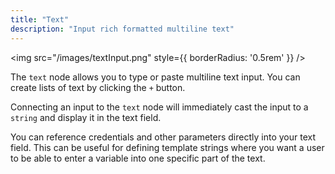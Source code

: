 ```yaml
---
title: "Text"
description: "Input rich formatted multiline text"
---
```


<img src="/images/textInput.png" style={{ borderRadius: '0.5rem' }} />

The `text` node allows you to type or paste multiline text input. You can create lists of text by clicking the `+` button. 

Connecting an input to the `text` node will immediately cast the input to a `string` and display it in the text field.

You can reference credentials and other parameters directly into your text field. This can be useful for defining template strings where you want a user to be able to enter a variable into one specific part of the text.